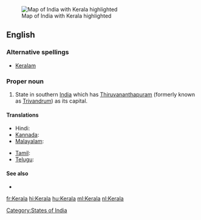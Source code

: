 [[Image:IndiaKerala.png|thumb|Map of India with Kerala highlighted]]
==English==

===Alternative spellings===
* [[Keralam]]

===Proper noun===
{{en-proper noun}}

# State in southern [[India]] which has [[Thiruvananthapuram]] (formerly known as [[Trivandrum]]) as its capital.

====Translations====
{{trans-top|state in southern India}}
* Hindi: {{t+|hi|केरल|sc=Deva|xs=Hindi}}
* [[Kannada]]: {{t|kn|ಕೇರಳ|sc=Knda}}
* [[Malayalam]]: {{t+|ml|കേരളം|sc=Mlym|xs=Malayalam}}
{{trans-mid}}
* [[Tamil]]: {{t|ta|கேரளா|sc=Taml}}
* [[Telugu]]: {{t|te|కేరళ|sc=Telu}}
{{trans-bottom}}

====See also====
* {{pedialite|Kerala}}

[[Category:States of India]]

[[fr:Kerala]]
[[hi:Kerala]]
[[hu:Kerala]]
[[ml:Kerala]]
[[nl:Kerala]]